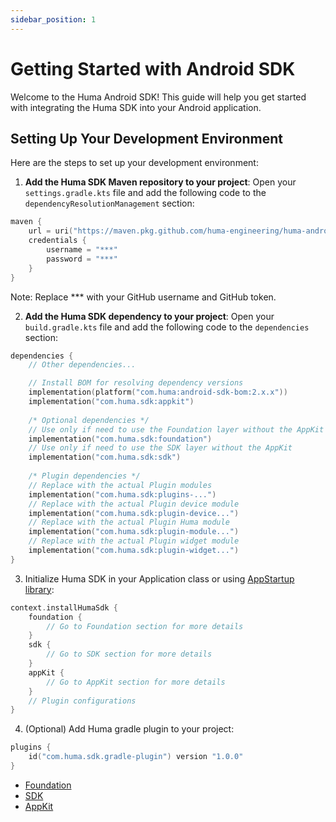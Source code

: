 ```yaml
---
sidebar_position: 1
---
```


# Getting Started with Android SDK

Welcome to the Huma Android SDK! This guide will help you get started with integrating the Huma SDK into your Android application.

## Setting Up Your Development Environment

Here are the steps to set up your development environment:

1. **Add the Huma SDK Maven repository to your project**: Open your `settings.gradle.kts` file and add the following code to the `dependencyResolutionManagement` section:

```kotlin
maven {
    url = uri("https://maven.pkg.github.com/huma-engineering/huma-android-sdk")
    credentials {
        username = "***"
        password = "***"
    }
}
```
Note: Replace *** with your GitHub username and GitHub token.

2. **Add the Huma SDK dependency to your project**: Open your `build.gradle.kts` file and add the following code to the `dependencies` section:

```kotlin
dependencies {
    // Other dependencies...

    // Install BOM for resolving dependency versions
    implementation(platform("com.huma:android-sdk-bom:2.x.x"))
    implementation("com.huma.sdk:appkit")
    
    /* Optional dependencies */
    // Use only if need to use the Foundation layer without the AppKit and SDK
    implementation("com.huma.sdk:foundation")
    // Use only if need to use the SDK layer without the AppKit
    implementation("com.huma.sdk:sdk")
    
    /* Plugin dependencies */
    // Replace with the actual Plugin modules
    implementation("com.huma.sdk:plugins-...")
    // Replace with the actual Plugin device module
    implementation("com.huma.sdk:plugin-device...")
    // Replace with the actual Plugin Huma module
    implementation("com.huma.sdk:plugin-module...")
    // Replace with the actual Plugin widget module
    implementation("com.huma.sdk:plugin-widget...")
}
```

3. Initialize Huma SDK in your Application class or
   using [AppStartup library](https://developer.android.com/topic/libraries/app-startup):
```kotlin
context.installHumaSdk {
    foundation {
        // Go to Foundation section for more details
    }
    sdk {
        // Go to SDK section for more details
    }
    appKit {
        // Go to AppKit section for more details
    }
    // Plugin configurations
}
```

4. (Optional) Add Huma gradle plugin to your project:
```kotlin
plugins {
    id("com.huma.sdk.gradle-plugin") version "1.0.0"
}
```

* [Foundation](Foundation/Android)
* [SDK](SDK/Android)
* [AppKit](AppKit/Android)

